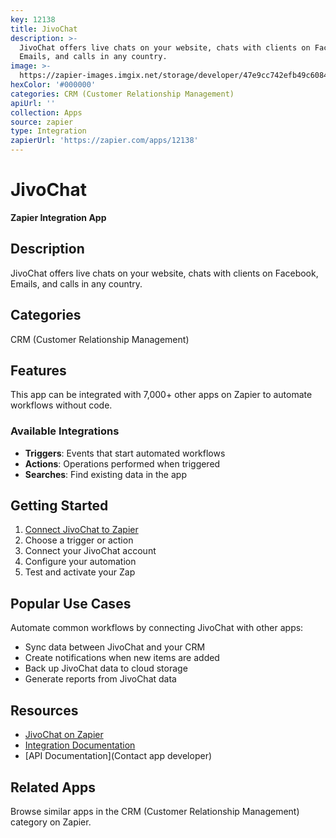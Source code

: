 ```yaml
---
key: 12138
title: JivoChat
description: >-
  JivoChat offers live chats on your website, chats with clients on Facebook,
  Emails, and calls in any country.
image: >-
  https://zapier-images.imgix.net/storage/developer/47e9cc742efb49c6084f49496ca218f5.png?auto=format%2Ccompress&ixlib=python-3.0.0&q=50
hexColor: '#000000'
categories: CRM (Customer Relationship Management)
apiUrl: ''
collection: Apps
source: zapier
type: Integration
zapierUrl: 'https://zapier.com/apps/12138'
---
```

# JivoChat

**Zapier Integration App**

## Description

JivoChat offers live chats on your website, chats with clients on Facebook, Emails, and calls in any country.

## Categories

CRM (Customer Relationship Management)

## Features

This app can be integrated with 7,000+ other apps on Zapier to automate workflows without code.

### Available Integrations

- **Triggers**: Events that start automated workflows
- **Actions**: Operations performed when triggered
- **Searches**: Find existing data in the app

## Getting Started

1. [Connect JivoChat to Zapier](https://zapier.com/apps/12138)
2. Choose a trigger or action
3. Connect your JivoChat account
4. Configure your automation
5. Test and activate your Zap

## Popular Use Cases

Automate common workflows by connecting JivoChat with other apps:

- Sync data between JivoChat and your CRM
- Create notifications when new items are added
- Back up JivoChat data to cloud storage
- Generate reports from JivoChat data

## Resources

- [JivoChat on Zapier](https://zapier.com/apps/12138)
- [Integration Documentation](https://zapier.com/apps/12138/integrations)
- [API Documentation](Contact app developer)

## Related Apps

Browse similar apps in the CRM (Customer Relationship Management) category on Zapier.
